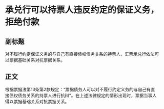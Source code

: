# 承兑行可以持票人违反约定的保证义务，拒绝付款
## 副标题
对不履行约定保证义务的与自己有直接债权债务关系的持票人，汇票承兑行依法可以票据基础关系对抗票据关系。
## 正文
根据票据法第13条第2款规定：“票据债务人可以对不履行约定义务的与自己有直接债权债务关系的持票人进行抗辩”。在上述法律规定的情形出现时，票据当事人得以票据基础关系对抗票据关系。